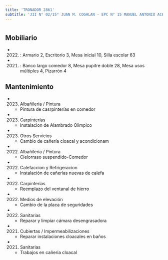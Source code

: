 ```yaml
---
title: 'TRONADOR 2861'
subtitle: 'JII N° 02/15° JUAN M. COGHLAN - EPC N° 15 MANUEL ANTONIO ACEVEDO'
---
```


#


## Mobiliario

*  (2022) : Armario 2, Escritorio 3, Mesa inicial 10, Silla escolar 63 

*  (2021) : Banco largo comedor 8, Mesa pupitre doble 28, Mesa usos múltiples 4, Pizarrón 4 





## Mantenimiento

*  (2023) Albañileria / Pintura 
    + Pintura de casrpinterías en comedor

*  (2023) Carpinterías 
    + Instalacion de Alambrado Olimpico

*  (2023) Otros Servicios 
    + Cambio de cañería cloacal y acondicionam

*  (2022) Albañileria / Pintura 
    + Cielorraso suspendido-Comedor

*  (2022) Calefaccion y Refrigeracion 
    + Instalación de cañerías nuevas de calefa

*  (2022) Carpinterías 
    + Reemplazo del ventanal de hierro

*  (2022) Medios de elevación 
    + Cambio de la placa de seguridades

*  (2022) Sanitarias 
    + Reparar y limpiar cámara desengrasadora

*  (2021) Cubiertas / Impermeabilizaciones 
    + Reparar instalaciones cloacales en baños

*  (2021) Sanitarias 
    + Trabajos en cañeria cloacal



